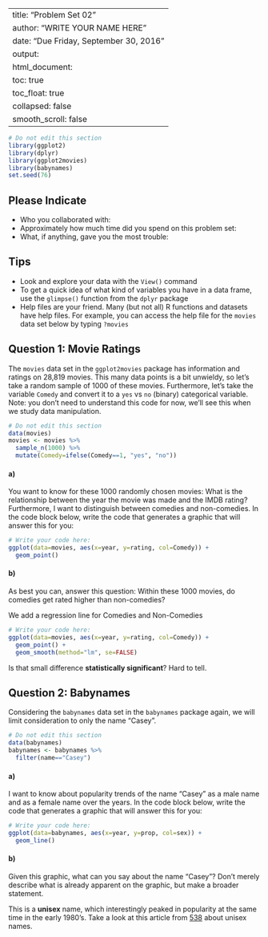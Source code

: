 
---
title: "Problem Set 02"
author: "WRITE YOUR NAME HERE"
date: "Due Friday, September 30, 2016"
output:
  html_document:
    toc: true
    toc_float: true
    collapsed: false
    smooth_scroll: false
---


```r
# Do not edit this section
library(ggplot2)
library(dplyr)
library(ggplot2movies)
library(babynames)
set.seed(76)
```


## Please Indicate

* Who you collaborated with:
* Approximately how much time did you spend on this problem set:
* What, if anything, gave you the most trouble:





## Tips

* Look and explore your data with the `View()` command
* To get a quick idea of what kind of variables you have in a data frame, use the `glimpse()` function from the `dplyr` package
* Help files are your friend. Many (but not all) R functions and datasets have help files. For example, you can 
access the help file for the `movies` data set below by typing `?movies`




## Question 1: Movie Ratings

The `movies` data set in the `ggplot2movies` package has information and ratings
on 28,819 movies. This many data points is a bit unwieldy, so let's take a
random sample of 1000 of these movies. Furthermore, let's take the variable
`Comedy` and convert it to a `yes` vs `no` (binary) categorical variable. Note:
you don't need to understand this code for now, we'll see this when we study
data manipulation.

```r
# Do not edit this section
data(movies)
movies <- movies %>% 
  sample_n(1000) %>% 
  mutate(Comedy=ifelse(Comedy==1, "yes", "no"))
```

#### a)

You want to know for these 1000 randomly chosen movies: What is the relationship
between the year the movie was made and the IMDB rating? Furthermore, I want to 
distinguish between comedies and non-comedies. In the code block below, write
the code that generates a graphic that will answer this for you:

```r
# Write your code here:
ggplot(data=movies, aes(x=year, y=rating, col=Comedy)) +
  geom_point()
```

#### b)

As best you can, answer this question: Within these 1000 movies, do comedies get 
rated higher than non-comedies?

We add a regression line for Comedies and Non-Comedies

```r
# Write your code here:
ggplot(data=movies, aes(x=year, y=rating, col=Comedy)) +
  geom_point() +
  geom_smooth(method="lm", se=FALSE)
```

Is that small difference **statistically significant**? Hard to tell.




## Question 2: Babynames

Considering the `babynames` data set in the `babynames` package again, we will 
limit consideration to only the name "Casey".

```r
# Do not edit this section
data(babynames)
babynames <- babynames %>% 
  filter(name=="Casey")
```

#### a)

I want to know about popularity trends of the name "Casey" as a male name and as
a female name over the years. In the code block below, write the code that
generates a graphic that will answer this for you:

```r
# Write your code here:
ggplot(data=babynames, aes(x=year, y=prop, col=sex)) +
  geom_line()
```


#### b)

Given this graphic, what can you say about the name "Casey"? Don't merely describe
what is already apparent on the graphic, but make a broader statement.

This is a **unisex** name, which interestingly peaked in popularity at the same
time in the early 1980's. Take a look at this article from
[538](http://fivethirtyeight.com/features/there-are-922-unisex-names-in-america-is-yours-one-of-them/)
about unisex names.

